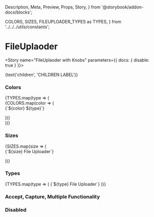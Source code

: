   Description,
  Meta,
  Preview,
  Props,
  Story,
} from '@storybook/addon-docs/blocks';

  COLORS,
  SIZES,
  FILEUPLOADER_TYPES as TYPES,
} from '../../../utils/constants';


<Meta component={FileUploader} title="Components/Molecules/Form Controls/FileUploader" />

# FileUplaoder
<Description of={FileUploader} />
<Props of={FileUploader} />

<Story name="FileUplaoder with Knobs" parameters={{ docs: { disable: true } }}>
  <form id="fileUploaderWithKnobForm">
    <FileUploader
      className={text('className', '', 'FileUploader Options')}
      disabled={boolean('disabled', false, 'FileUploader Options')}
      errorMsg={text('errorMsg', '', 'FileUploader Options')}
      formId={text('formId', 'fileUploaderWithKnobForm', 'FileUploader Options')}
      handleClick={action('`FileUploader with Knobs` onChange event triggered.')}
      helpText={text(
        'helpText',
        'This is useful or helpful information.',
        'FileUploader Options',
      )}
      multiple={boolean('multiple', false, 'FileUploader Options')}
      name={text('name', 'fileUploaderWithKnobs', 'FileUploader Options')}
      size={text('size', 'large', 'FileUploader Options')}
      styleType={text('styleType', '', 'FileUploader Options')}
      value={text('value', '', 'FileUploader Options')}
    >{text('children', 'CHILDREN LABEL')}</FileUploader>
  </form>
</Story>

### Colors
<Preview>
  <Story name="FileUploader Colors">
    <div>
      {TYPES.map(type => (
        <div key={`${type}_color`}>
          {COLORS.map(color => (
            <form id="FileUploader Colors">
              <FileUploader 
                label="This are the other colors"
                name="This is a name"
                color={color}
                styleType={type}
              >
               {`${color} ${type}`}
             </FileUploader>
           </form>
           ))}
        </div>
      ))}
    </div>
    </Story>
  </Preview>

### Sizes 
<Preview>
  <Story name="FileUploader Sizes">
    {SIZES.map(size => (
      <form id="FileUploader Sizes">
      <FileUploader 
        label="This are the other sizes"
        name="This is a name"
        size={size}
      >
      {`${size} File Uploader`}
      </FileUploader>
      </form>
    ))}
    </Story>
  </Preview>

### Types 
<Preview>
  <Story name="FileUploader Types">
     <form id="FileUploader Types">
    {TYPES.map(type => (
      <FileUploader 
        label="These are the other types"
        name="This is a name"
        styleType={type}
      >
      {`${type} File Uploader`}
      </FileUploader>
    ))} </form>
    </Story>
  </Preview>

### Accept, Capture, Multiple Functionality 

### Disabled 